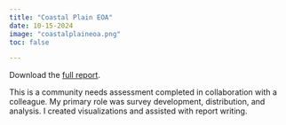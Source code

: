 ```yaml
---
title: "Coastal Plain EOA"
date: 10-15-2024
image: "coastalplaineoa.png"
toc: false

---
```


Download the [full report](coastalplain.pdf).

This is a community needs assessment completed in collaboration with a colleague. My primary role was survey development, distribution, and analysis. I created visualizations and assisted with report writing. 